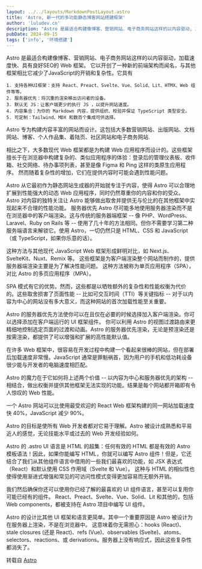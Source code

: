 ```yaml
---
layout: ../../layouts/MarkdownPostLayout.astro
title: 'Astro, 新一代的多功能静态博客网站搭建框架'
author: 'luludev.cn'
description: "Astro 是最适合构建像博客、营销网站、电子商务网站这样的以内容驱动, 加载速度快、具有良好SEO的 Web 框架"
pubDate: 2024-09-15
tags: ['info', '环境搭建']
---
```

Astro 是最适合构建像博客、营销网站、电子商务网站这样的以内容驱动，加载速度快、具有良好SEO的 Web 框架。
它以开创了一种新的前端架构而闻名，与其他框架相比它减少了JavaScript的开销和复杂性。它具有

    1. 支持各种UI框架：支持 React、Preact、Svelte、Vue、Solid、Lit、HTMX、Web 组件等等。
    2. 服务器优先：将沉重的渲染移出访问者的设备。
    3. 默认无 JS：让客户端更少的执行 JS ，以提升网站速度。
    4. 内容集合：为你的 Markdown 内容，提供组织、校验并保证 TypeScript 类型安全。
    5. 可定制：Tailwind、MDX 和数百个集成可供选择。

Astro 专为构建内容丰富的网站而设计。这包括大多数营销网站、出版网站、文档网站、博客、个人作品集、着陆页、社区网站和电子商务网站.

相比之下，大多数现代 Web 框架都是为构建 Web 应用程序而设计的。这些框架擅长于在浏览器中构建复杂的、类似应用程序的体验：登录后的管理仪表板、收件箱、社交网络、待办事项列表，甚至是像 Figma 和 Ping 这样的类原生应用程序。
然而随着复杂性的增加，它们在提供内容时可能会遇到性能问题。

Astro 从它最初作为静态网站生成器的开始就专注于内容，使得 Astro 可以合理地扩展到性能强大的动态 Web 应用程序，同时仍然尊重你的内容和你的受众。Astro 对内容的独特关注让 Astro 能够做出取舍并提供无与伦比的在其他框架中实现起来不合理的性能功能。
服务器优先
Astro 尽可能多地使用服务器渲染而不是在浏览器中的客户端渲染。这与传统的服务器端框架 -- 像 PHP、WordPress、Laravel、Ruby on Rails 等 -- 使用了几十年的方法相同。但你不需要学习第二种服务端语言来解锁它。使用 Astro，一切仍然只是 HTML、CSS 和 JavaScript（或 TypeScript，如果你乐意的话）。

这种方法与其他现代 JavaScript Web 框架形成鲜明对比，如 Next.js、SvelteKit、Nuxt、Remix 等。
这些框架是为客户端渲染整个网站而制作的，提供服务器端渲染主要是为了解决性能问题。
这种方法被称为单页应用程序（SPA），对比 Astro 的多页应用程序（MPA）。

SPA 模式有它的优势。然而，这些都是以牺牲额外的复杂性和性能权衡为代价的。这些取舍损害了页面性能 -- 比如可交互时间（TTI）等关键指标 -- 对于以内容为中心的网站没有多大意义，而这种网站的首次加载性能至关重要。

Astro 的服务器优先方法使你可以在且仅在必要的时候选择加入客户端渲染。你可以选择添加在客户端运行的 UI 框架组件。
你可以利用 Astro 的视图过渡路由来更精细地控制选定页面的过渡和动画。Astro 的服务器优先渲染，无论是预渲染还是按需渲染，都提供了可以增强和扩展的高性能默认值。

在许多 Web 框架中，很容易在开发过程中构建一个看起来很棒的网站，但在部署后加载速度非常慢。JavaScript 通常是罪魁祸首，因为用户的手机和低功耗设备很少能与开发者的电脑速度相匹配。

Astro 的魔力在于它如何将上述两个价值 -- 以内容为中心和服务器优先的架构 -- 相结合，做出权衡并提供其他框架无法实现的功能。结果是每个网站都开箱即有令人惊叹的 Web 性能。

一个 Astro 网站可以比使用最受欢迎的 React Web 框架构建的同一网站加载速度快 40%，JavaScript 减少 90%。

Astro 的目标是使所有 Web 开发者都对它易于理解。Astro 被设计成熟悉和平易近人的感觉，无论技能水平或过去的 Web 开发经验如何。

Astro 的 .astro UI 语言是 HTML 的超集：任何有效的 HTML 都是有效的 Astro 模板语法！因此，如果你能编写 HTML，你就可以编写 Astro 组件！但是，它还结合了我们从其他组件语言中借用的一些我们最喜欢的功能，如 JSX 表达式（React）和默认使用 CSS 作用域（Svelte 和 Vue）。
这种与 HTML 的相似性也使得使用渐进式增强和常见的可访问性模式变得更加容易而无额外开销。

我们然后确保你还可以使用你已经了解的最喜欢的 UI 组件语言，甚至可以复用你可能已经有的组件。
React、Preact、Svelte、Vue、Solid、Lit 和其他的，包括 Web components，都被支持在 Astro 项目中编写 UI 组件。

Astro 的设计比其他 UI 框架和语言更简单。其中一个重要原因是 Astro 被设计为在服务器上渲染，不是在浏览器中。
这意味着你无需担心：hooks (React)、stale closures (还是 React)、refs (Vue)、observables (Svelte)、atoms、selectors、reactions、或 derivations。服务器上没有响应式，因此这些复杂性都消失了。

转载自 <a className='text-orange-300' href='https://docs.astro.build/zh-cn/concepts/why-astro/' target='_blank'>Astro</a>